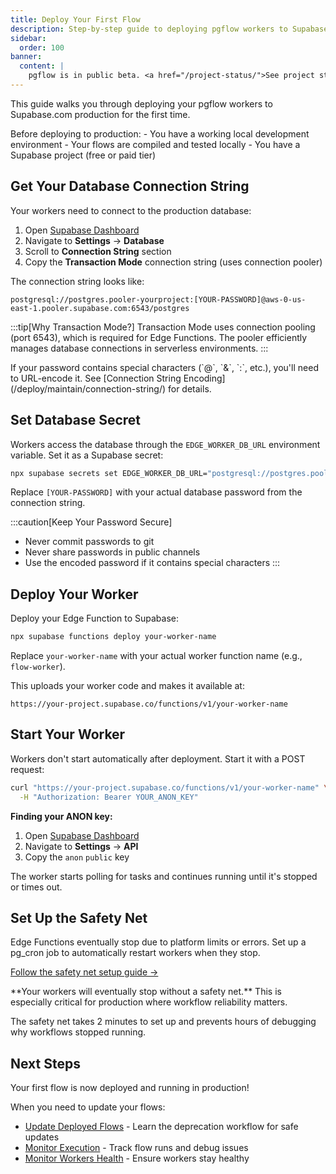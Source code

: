```yaml
---
title: Deploy Your First Flow
description: Step-by-step guide to deploying pgflow workers to Supabase.com production for the first time
sidebar:
  order: 100
banner:
  content: |
    pgflow is in public beta. <a href="/project-status/">See project status</a> for production readiness details.
---
```



This guide walks you through deploying your pgflow workers to Supabase.com production for the first time.

<Aside type="caution" title="Prerequisites">
Before deploying to production:
- You have a working local development environment
- Your flows are compiled and tested locally
- You have a Supabase project (free or paid tier)
</Aside>

## Get Your Database Connection String

Your workers need to connect to the production database:

1. Open [Supabase Dashboard](https://supabase.com/dashboard)
2. Navigate to **Settings** → **Database**
3. Scroll to **Connection String** section
4. Copy the **Transaction Mode** connection string (uses connection pooler)

The connection string looks like:
```
postgresql://postgres.pooler-yourproject:[YOUR-PASSWORD]@aws-0-us-east-1.pooler.supabase.com:6543/postgres
```

:::tip[Why Transaction Mode?]
Transaction Mode uses connection pooling (port 6543), which is required for Edge Functions. The pooler efficiently manages database connections in serverless environments.
:::

<Aside type="note" title="Special Characters in Password">
If your password contains special characters (`@`, `&`, `:`, etc.), you'll need to URL-encode it. See [Connection String Encoding](/deploy/maintain/connection-string/) for details.
</Aside>

## Set Database Secret

Workers access the database through the `EDGE_WORKER_DB_URL` environment variable. Set it as a Supabase secret:

```bash frame="none"
npx supabase secrets set EDGE_WORKER_DB_URL="postgresql://postgres.pooler-yourproject:[YOUR-PASSWORD]@aws-0-us-east-1.pooler.supabase.com:6543/postgres"
```

Replace `[YOUR-PASSWORD]` with your actual database password from the connection string.

:::caution[Keep Your Password Secure]
- Never commit passwords to git
- Never share passwords in public channels
- Use the encoded password if it contains special characters
:::

## Deploy Your Worker

Deploy your Edge Function to Supabase:

```bash frame="none"
npx supabase functions deploy your-worker-name
```

Replace `your-worker-name` with your actual worker function name (e.g., `flow-worker`).

This uploads your worker code and makes it available at:
```
https://your-project.supabase.co/functions/v1/your-worker-name
```

## Start Your Worker

Workers don't start automatically after deployment. Start it with a POST request:

```bash frame="none"
curl "https://your-project.supabase.co/functions/v1/your-worker-name" \
  -H "Authorization: Bearer YOUR_ANON_KEY"
```

**Finding your ANON key:**
1. Open [Supabase Dashboard](https://supabase.com/dashboard)
2. Navigate to **Settings** → **API**
3. Copy the `anon` `public` key

The worker starts polling for tasks and continues running until it's stopped or times out.

## Set Up the Safety Net

Edge Functions eventually stop due to platform limits or errors. Set up a pg_cron job to automatically restart workers when they stop.

[Follow the safety net setup guide →](/deploy/supabase/keep-workers-running/)

<Aside type="danger" title="Don't Skip This Step">
**Your workers will eventually stop without a safety net.** This is especially critical for production where workflow reliability matters.

The safety net takes 2 minutes to set up and prevents hours of debugging why workflows stopped running.
</Aside>

## Next Steps

Your first flow is now deployed and running in production!

When you need to update your flows:
- [Update Deployed Flows](/deploy/supabase/update-deployed-flows/) - Learn the deprecation workflow for safe updates
- [Monitor Execution](/deploy/observe/monitor-execution/) - Track flow runs and debug issues
- [Monitor Workers Health](/deploy/observe/monitor-workers-health/) - Ensure workers stay healthy
